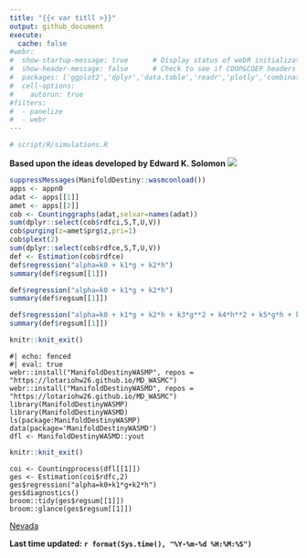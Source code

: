 ```yaml
---
title: "{{< var titll >}}"
output: github_document
execute: 
  cache: false
#webr:
#  show-startup-message: true      # Display status of webR initialization
#  show-header-message: false      # Check to see if COOP&COEP headers are set for speed.
#  packages: ['ggplot2','dplyr','data.table','readr','plotly','combinat','htmltools','broom','cowplot'] 
#  cell-options:
#    autorun: true
#filters:
#  - panelize
#  - webr
---
```


```r
# script/R/simulations.R
```

**Based upon the ideas developed by Edward K. Solomon**
![](pngs/md.png)


```r
suppressMessages(ManifoldDestiny::wasmconload()) 
apps <- appn0
adat <- apps[[1]]
amet <- apps[[2]]
cob <- Countinggraphs(adat,selvar=names(adat))
sum(dplyr::select(cob$rdfci,S,T,U,V))
cob$purging(z=amet$prg$z,pri=1) 
cob$plext(2)
sum(dplyr::select(cob$rdfce,S,T,U,V))
def <- Estimation(cob$rdfce)
def$regression("alpha=k0 + k1*g + k2*h")
summary(def$regsum[[1]])
```

```r
def$regression("alpha=k0 + k1*g + k2*h")
summary(def$regsum[[1]])
```


```r
def$regression("alpha=k0 + k1*g + k2*h + k3*g**2 + k4*h**2 + k5*g*h + k6*h**3 + k7*g*h + k8*g**2*h + k9*g*h**2")
summary(def$regsum[[1]])
```



```r
knitr::knit_exit()
```



```webr-r
#| echo: fenced
#| eval: true
webr::install("ManifoldDestinyWASMP", repos = "https://lotariohw26.github.io/MD_WASMC")
webr::install("ManifoldDestinyWASMD", repos = "https://lotariohw26.github.io/MD_WASMC")
library(ManifoldDestinyWASMP)
library(ManifoldDestinyWASMD)
ls(package:ManifoldDestinyWASMP)
data(package='ManifoldDestinyWASMD')
dfl <- ManifoldDestinyWASMD::yout
```

```r
knitr::knit_exit()
```




```webr-r
coi <- Countingprocess(dfl[[1]])
ges <- Estimation(coi$rdfc,2)
ges$regression("alpha=k0+k1*g+k2*h")
ges$diagnostics()
broom::tidy(ges$regsum[[1]])
broom::glance(ges$regsum[[1]])
```



[Nevada](https://docs.google.com/spreadsheets/d/1gCfmuK44sUeb0Hb0plAc8VllPSjtUiEHWlJjeHq3xXY/edit?gid=0#gid=0)

**Last time updated: `r format(Sys.time(), "%Y-%m-%d %H:%M:%S")`**







